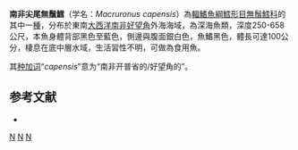 {{Speciesbox
| taxon = Macruronus capensis
| binomial_authority = [[Davies|Davies]], 1950
| synonyms = 
}}
'''南非尖尾無鬚鱈'''（学名：''Macruronus capensis''）為[[輻鰭魚綱|輻鰭魚綱]][[鱈形目|鱈形目]][[無鬚鱈科|無鬚鱈科]]的其中一[[種|種]]，分布於東南[[大西洋|大西洋]][[南非|南非]][[好望角|好望角]]外海海域，為深海魚類，深度250-658公尺，本魚身體背部黑色至藍色，側邊與腹面銀白色，魚鰭黑色，體長可達100公分，棲息在底中層水域，生活習性不明，可做為食用魚。

其[[种加词|种加词]]“''capensis''”意为“南非开普省的/好望角的”。

==参考文献==
*{{FishBase_species|genus=Macruronus |species=capensis|year=2016|month=2}}

{{taxonbar}}
[[Category:_1950年描述的鱼类|N]]
[[Category:食用魚|N]]
[[Category:尖尾無鬚鱈屬|N]]